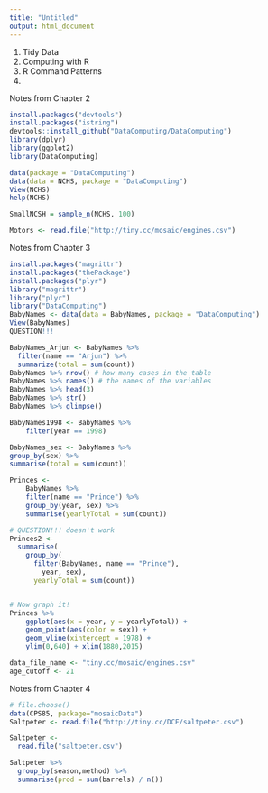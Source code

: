 ```yaml
---
title: "Untitled"
output: html_document
---
```


1. Tidy Data
2. Computing with R
3. R Command Patterns
4.


Notes from Chapter 2
```r
install.packages("devtools")
install.packages("istring")
devtools::install_github("DataComputing/DataComputing")
library(dplyr)
library(ggplot2)
library(DataComputing)

data(package = "DataComputing")
data(data = NCHS, package = "DataComputing")
View(NCHS)
help(NCHS)

SmallNCSH = sample_n(NCHS, 100)
```


```r
Motors <- read.file("http://tiny.cc/mosaic/engines.csv")
```


Notes from Chapter 3
```r
install.packages("magrittr")
install.packages("thePackage")
install.packages("plyr")
library("magrittr")
library("plyr")
library("DataComputing")
BabyNames <- data(data = BabyNames, package = "DataComputing")
View(BabyNames)
QUESTION!!!

BabyNames_Arjun <- BabyNames %>%
  filter(name == "Arjun") %>%
  summarize(total = sum(count))
BabyNames %>% nrow() # how many cases in the table
BabyNames %>% names() # the names of the variables
BabyNames %>% head(3)
BabyNames %>% str()
BabyNames %>% glimpse()

BabyNames1998 <- BabyNames %>%
    filter(year == 1998)

BabyNames_sex <- BabyNames %>%
group_by(sex) %>%
summarise(total = sum(count))

Princes <-
    BabyNames %>%
    filter(name == "Prince") %>%
    group_by(year, sex) %>%
    summarise(yearlyTotal = sum(count))

# QUESTION!!! doesn't work
Princes2 <-
  summarise(
    group_by(
      filter(BabyNames, name == "Prince"),
        year, sex),
      yearlyTotal = sum(count))


# Now graph it!
Princes %>%
    ggplot(aes(x = year, y = yearlyTotal)) +
    geom_point(aes(color = sex)) +
    geom_vline(xintercept = 1978) +
    ylim(0,640) + xlim(1880,2015)
```

```r
data_file_name <- "tiny.cc/mosaic/engines.csv"
age_cutoff <- 21
```




Notes from Chapter 4
```r
# file.choose()
data(CPS85, package="mosaicData")
Saltpeter <- read.file("http://tiny.cc/DCF/saltpeter.csv")

```




```r
Saltpeter <-
  read.file("saltpeter.csv")

Saltpeter %>%
  group_by(season,method) %>%
  summarise(prod = sum(barrels) / n())
```



















